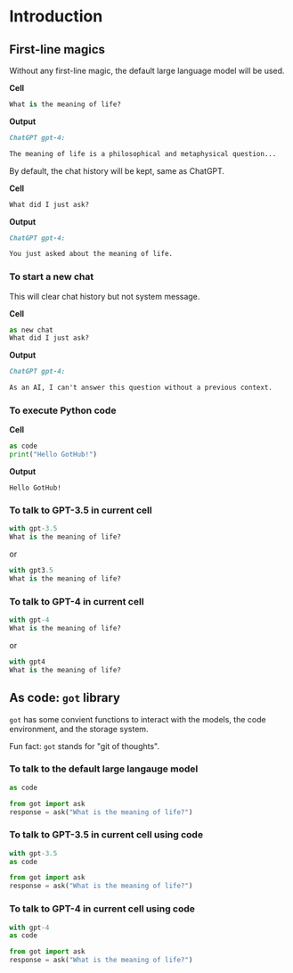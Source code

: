 # Introduction

## First-line magics

Without any first-line magic, the default large language model will be used.

**Cell**

```python
What is the meaning of life?
```

**Output**

```markdown
ChatGPT gpt-4:

The meaning of life is a philosophical and metaphysical question...
```

By default, the chat history will be kept, same as ChatGPT.

**Cell**

```python
What did I just ask?
```

**Output**

```markdown
ChatGPT gpt-4:

You just asked about the meaning of life.
```

### To start a new chat

This will clear chat history but not system message.

**Cell**

```python
as new chat
What did I just ask?
```

**Output**

```markdown
ChatGPT gpt-4:

As an AI, I can't answer this question without a previous context.
```

### To execute Python code

**Cell**

```python
as code
print("Hello GotHub!")
```

**Output**

```
Hello GotHub!
```

### To talk to GPT-3.5 in current cell

```python
with gpt-3.5
What is the meaning of life?
```

or

```python
with gpt3.5
What is the meaning of life?
```

### To talk to GPT-4 in current cell

```python
with gpt-4
What is the meaning of life?
```

or

```python
with gpt4
What is the meaning of life?
```

## As code: `got` library

`got` has some convient functions to interact with the models, the code environment,
and the storage system.

Fun fact: `got` stands for "git of thoughts".

### To talk to the default large langauge model

```python
as code

from got import ask
response = ask("What is the meaning of life?")
```

### To talk to GPT-3.5 in current cell using code

```python
with gpt-3.5
as code

from got import ask
response = ask("What is the meaning of life?")
```

### To talk to GPT-4 in current cell using code

```python
with gpt-4
as code

from got import ask
response = ask("What is the meaning of life?")
```
